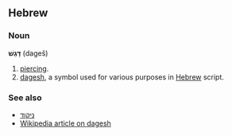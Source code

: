 ==Hebrew==
===Noun===
'''דָּגֵשׁ''' (dageš)

# [[piercing]].
# [[dagesh]], a symbol used for various purposes in [[Hebrew]] script.

===See also===
*[[ניקוד]]
*[[w:Dagesh|Wikipedia article on dagesh]]